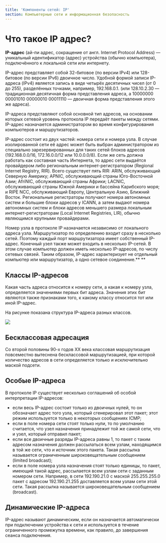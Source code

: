 ```yaml
---
title: 'Компоненты сетей: IP'
section: Компьютерные сети и информационная безопасность
---
```


# Что такое IP адрес?

**IP-адрес** (aй-пи адрес, сокращение от англ. Internet Protocol Address) — уникальный идентификатор (адрес) устройства (обычно компьютера), подключённого к локальной сети или интернету.

IP-адрес представляет собой 32-битовое (по версии IPv4) или 128-битовое (по версии IPv6) двоичное число. Удобной формой записи IP-адреса (IPv4) является запись в виде четырёх десятичных чисел (от 0 до 255), разделённых точками, например, 192.168.0.1. (или 128.10.2.30 — традиционная десятичная форма представления адреса, а 10000000 00001010 00000010 00011110 — двоичная форма представления этого же адреса).

IP-адреса представляют собой основной тип адресов, на основании которых сетевой уровень протокола IP передаёт пакеты между сетями. IP-адрес назначается администратором во время конфигурирования компьютеров и маршрутизаторов.

IP-адрес состоит из двух частей: номера сети и номера узла. В случае изолированной сети её адрес может быть выбран администратором из специально зарезервированных для таких сетей блоков адресов (192.168.0.0/16, 172.16.0.0/12 или 10.0.0.0/8). Если же сеть должна работать как составная часть Интернета, то адрес сети выдаётся провайдером либо pегиональным интернет-регистратором (Regional Internet Registry, RIR). Всего существует пять RIR: ARIN, обслуживающий Северную Америку; APNIC, обслуживающий страны Юго-Восточной Азии; AfriNIC, обслуживающий страны Африки; LACNIC, обслуживающий страны Южной Америки и бассейна Карибского моря; и RIPE NCC, обслуживающий Европу, Центральную Азию, Ближний Восток. Региональные регистраторы получают номера автономных систем и большие блоки адресов у ICANN, а затем выдают номера автономных систем и блоки адресов меньшего размера локальным интернет-регистраторам (Local Internet Registries, LIR), обычно являющимся крупными провайдерами.

Номер узла в протоколе IP назначается независимо от локального адреса узла. Маршрутизатор по определению входит сразу в несколько сетей. Поэтому каждый порт маршрутизатора имеет собственный IP-адрес. Конечный узел также может входить в несколько IP-сетей. В этом случае компьютер должен иметь несколько IP-адресов, по числу сетевых связей. Таким образом, IP-адрес характеризует не отдельный компьютер или маршрутизатор, а одно сетевое соединение.\*\*
\*\*

## Классы IP-адресов

Какая часть адреса относится к номеру сети, а какая к номеру узла, определяется значениями первых бит адреса. Значения этих бит являются также признаками того, к какому классу относится тот или иной IP-адрес.

На рисунке показана структура IP-адреса разных классов.

![](https://res.cloudinary.com/dzfsp6wbp/image/upload/v1654027466/ip\_classes\_qemzok.gif "")

## Бесклассовая адресация

Со второй половины 90-х годов XX века классовая маршрутизация повсеместно вытеснена бесклассовой маршрутизацией, при которой количество адресов в сети определяется только и исключительно маской подсети.

## Особые IP-адреса

В протоколе IP существует несколько соглашений об особой интерпретации IP-адресов:

*   eсли весь IP-адрес состоит только из двоичных нулей, то он обозначает адрес того узла, который сгенерировал этот пакет; этот режим используется только в некоторых сообщениях ICMP;
*   eсли в поле номера сети стоят только нули, то по умолчанию считается, что узел назначения принадлежит той же самой сети, что и узел, который отправил пакет;
*   eсли все двоичные разряды IP-адреса равны 1, то пакет с таким адресом назначения должен рассылаться всем узлам, находящимся в той же сети, что и источник этого пакета. Такая рассылка называется ограниченным широковещательным сообщением (limited broadcast);
*   eсли в поле номера узла назначения стоят только единицы, то пакет, имеющий такой адрес, рассылается всем узлам сети с заданным номером сети. Например, в сети 192.190.21.0 с маской 255.255.255.0 пакет с адресом 192.190.21.255 доставляется всем узлам сети этой сети. Такая рассылка называется широковещательным сообщением (broadcast).

## Динамические IP-адреса

IP-адрес называют динамическим, если он назначается автоматически при подключении устройства к сети и используется в течение ограниченного промежутка времени, как правило, до завершения сеанса подключения.
